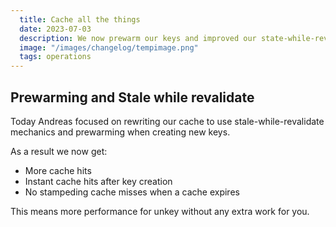 ```yaml
---
  title: Cache all the things
  date: 2023-07-03
  description: We now prewarm our keys and improved our state-while-revalidate mechanics
  image: "/images/changelog/tempimage.png"
  tags: operations
---
```



## Prewarming and Stale while revalidate 

Today Andreas focused on rewriting our cache to use stale-while-revalidate mechanics and prewarming when creating new keys.

As a result we now get:

- More cache hits
- Instant cache hits after key creation
- No stampeding cache misses when a cache expires

This means more performance for unkey without any extra work for you.